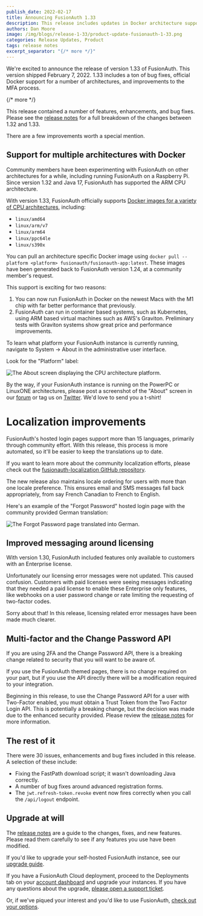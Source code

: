 ```yaml
---
publish_date: 2022-02-17 
title: Announcing FusionAuth 1.33
description: This release includes updates in Docker architecture support, improved localization and more.
authors: Dan Moore
image: /img/blogs/release-1-33/product-update-fusionauth-1-33.png
categories: Release Updates, Product
tags: release notes
excerpt_separator: "{/* more */}"
---
```


We're excited to announce the release of version 1.33 of FusionAuth. This version shipped February 7, 2022. 1.33 includes a ton of bug fixes, official Docker support for a number of architectures, and improvements to the MFA process.

{/* more */}

This release contained a number of features, enhancements, and bug fixes. Please see the [release notes](/docs/release-notes/archive#version-1-33-0) for a full breakdown of the changes between 1.32 and 1.33. 

There are a few improvements worth a special mention.

## Support for multiple architectures with Docker

Community members have been experimenting with FusionAuth on other architectures for a while, including running FusionAuth on a Raspberry Pi. Since version 1.32 and Java 17, FusionAuth has supported the ARM CPU architecture. 

With version 1.33, FusionAuth officially supports [Docker images for a variety of CPU architectures](https://hub.docker.com/r/fusionauth/fusionauth-app/tags), including:

* `linux/amd64`
* `linux/arm/v7`
* `linux/arm64`
* `linux/ppc64le`
* `linux/s390x`

You can pull an architecture specific Docker image using `docker pull --platform <platform> fusionauth/fusionauth-app:latest`. These images have been generated back to FusionAuth version 1.24, at a community member's request.

This support is exciting for two reasons:

1. You can now run FusionAuth in Docker on the newest Macs with the M1 chip with far better performance that previously.
2. FusionAuth can run in container based systems, such as Kubernetes, using ARM based virtual machines such as AWS's Graviton. Preliminary tests with Graviton systems show great price and performance improvements.

To learn what platform your FusionAuth instance is currently running, navigate to <Breadcrumb>System -> About</Breadcrumb> in the administrative user interface.

Look for the "Platform" label:

![The About screen displaying the CPU architecture platform.](/img/blogs/release-1-33/about-screen.png)

By the way, if your FusionAuth instance is running on the PowerPC or LinuxONE architectures, please post a screenshot of the "About" screen in our [forum](/community/forum/) or tag us on [Twitter](https://twitter.com/fusionauth). We'd love to send you a t-shirt!

# Localization improvements

FusionAuth's hosted login pages support more than 15 languages, primarily through community effort. With this release, this process is more automated, so it'll be easier to keep the translations up to date.

If you want to learn more about the community localization efforts, please check out the [fusionauth-localization GitHub repository](https://github.com/FusionAuth/fusionauth-localization).

The new release also maintains locale ordering for users with more than one locale preference. This ensures email and SMS messages fall back appropriately, from say French Canadian to French to English.

Here's an example of the "Forgot Password" hosted login page with the community provided German translation:

![The Forgot Password page translated into German.](/img/blogs/release-1-33/forgot-password.png)

## Improved messaging around licensing

With version 1.30, FusionAuth included features only available to customers with an Enterprise license.

Unfortunately our licensing error messages were not updated. This caused confusion. Customers with paid licenses were seeing messages indicating that they needed a paid license to enable these Enterprise only features, like webhooks on a user password change or rate limiting the requesting of two-factor codes.

Sorry about that! In this release, licensing related error messages have been made much clearer.

## Multi-factor and the Change Password API

If you are using 2FA and the Change Password API, there is a breaking change related to security that you will want to be aware of. 

If you use the FusionAuth themed pages, there is no change required on your part, but if you use the API directly there will be a modification required to your integration.

Beginning in this release, to use the Change Password API for a user with Two-Factor enabled, you must obtain a Trust Token from the Two Factor Login API. This is potentially a breaking change, but the decision was made due to the enhanced security provided. Please review the [release notes](/docs/release-notes/archive#version-1-33-0) for more information.

## The rest of it

There were 30 issues, enhancements and bug fixes included in this release. A selection of these include:

* Fixing the FastPath download script; it wasn't downloading Java correctly.
* A number of bug fixes around advanced registration forms.
* The `jwt.refresh-token.revoke` event now fires correctly when you call the `/api/logout` endpoint.

## Upgrade at will

The [release notes](/docs/release-notes/archive#version-1-33-0) are a guide to the changes, fixes, and new features. Please read them carefully to see if any features you use have been modified.

If you'd like to upgrade your self-hosted FusionAuth instance, see our [upgrade guide](/docs/operate/deploy/upgrade). 

If you have a FusionAuth Cloud deployment, proceed to the <Breadcrumb>Deployments</Breadcrumb> tab on your [account dashboard](https://account.fusionauth.io/account/deployment/) and upgrade your instances. If you have any questions about the upgrade, [please open a support ticket](https://account.fusionauth.io/account/support/).

Or, if we've piqued your interest and you'd like to use FusionAuth, [check out your options](/pricing).
